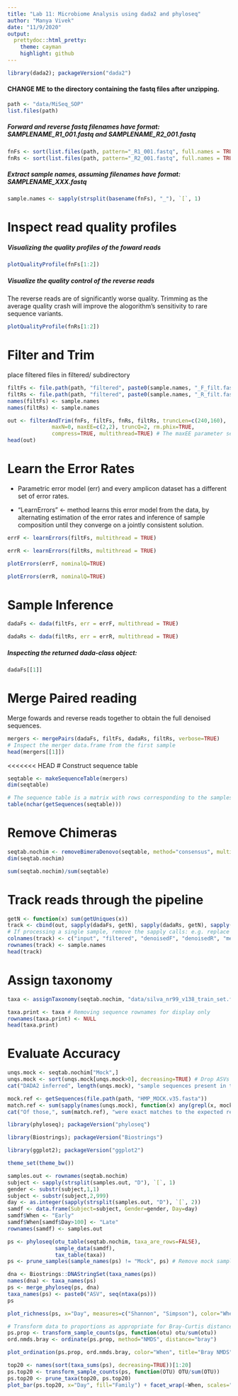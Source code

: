```yaml
---
title: "Lab 11: Microbiome Analysis using dada2 and phyloseq"
author: "Manya Vivek"
date: "11/9/2020"
output:
  prettydoc::html_pretty:
    theme: cayman
    highlight: github
---
```



```r
library(dada2); packageVersion("dada2")
```

#### CHANGE ME to the directory containing the fastq files after unzipping.
```r
path <- "data/MiSeq_SOP"  
list.files(path)
```
##### Forward and reverse fastq filenames have format: SAMPLENAME_R1_001.fastq and SAMPLENAME_R2_001.fastq
```r
fnFs <- sort(list.files(path, pattern="_R1_001.fastq", full.names = TRUE))
fnRs <- sort(list.files(path, pattern="_R2_001.fastq", full.names = TRUE))
```

##### Extract sample names, assuming filenames have format: SAMPLENAME_XXX.fastq
```r
sample.names <- sapply(strsplit(basename(fnFs), "_"), `[`, 1)
```

# Inspect read quality profiles

##### Visualizing the quality profiles of the foward reads

```r
plotQualityProfile(fnFs[1:2])
```

##### Visualize the quality control of the reverse reads 

The reverse reads are of significantly worse quality. Trimming as the average quality crash will improve the alogorithm's sensitivity to rare sequence variants. 
```r
plotQualityProfile(fnRs[1:2])
```

# Filter and Trim 

place filtered files in filtered/ subdirectory 
```r
filtFs <- file.path(path, "filtered", paste0(sample.names, "_F_filt.fastq.gz"))
filtRs <- file.path(path, "filtered", paste0(sample.names, "_R_filt.fastq.gz"))
names(filtFs) <- sample.names
names(filtRs) <- sample.names
```


```r
out <- filterAndTrim(fnFs, filtFs, fnRs, filtRs, truncLen=c(240,160),
              maxN=0, maxEE=c(2,2), truncQ=2, rm.phix=TRUE,
              compress=TRUE, multithread=TRUE) # The maxEE parameter sets the maximum number of “expected errors” allowed in a read, which is a better filter than simply averaging quality scores.
head(out)
```
# Learn the Error Rates

* Parametric error model (err) and every amplicon dataset has a different set of error rates.

* "LearnErrors" <- method learns this error model from the data, by alternating estimation of the error rates and inference of sample composition until they converge on a jointly consistent solution. 

```r
errF <- learnErrors(filtFs, multithread = TRUE)
```
```r
errR <- learnErrors(filtRs, multithread = TRUE)
```
```r
plotErrors(errF, nominalQ=TRUE)
```

```r
plotErrors(errR, nominalQ=TRUE)
```

# Sample Inference 

```r
dadaFs <- dada(filtFs, err = errF, multithread = TRUE)
```
```r
dadaRs <- dada(filtRs, err = errR, multithread = TRUE)
```
##### Inspecting the returned dada-class object:

```r
dadaFs[[1]]
```

# Merge Paired reading 

Merge fowards and reverse reads together to obtain the full denoised sequences. 

```r
mergers <- mergePairs(dadaFs, filtFs, dadaRs, filtRs, verbose=TRUE)
# Inspect the merger data.frame from the first sample
head(mergers[[1]])
```

<<<<<<< HEAD
# Construct sequence table

```r
seqtable <- makeSequenceTable(mergers)
dim(seqtable)
```

```r
# The sequence table is a matrix with rows corresponding to the samples, and columns corresponding to the sequence variants. 
table(nchar(getSequences(seqtable)))
```

# Remove Chimeras 

```r
seqtab.nochim <- removeBimeraDenovo(seqtable, method="consensus", multithread=TRUE, verbose=TRUE)
dim(seqtab.nochim)
```
```r
sum(seqtab.nochim)/sum(seqtable)
```

# Track reads through the pipeline

```r
getN <- function(x) sum(getUniques(x))
track <- cbind(out, sapply(dadaFs, getN), sapply(dadaRs, getN), sapply(mergers, getN), rowSums(seqtab.nochim))
# If processing a single sample, remove the sapply calls: e.g. replace sapply(dadaFs, getN) with getN(dadaFs)
colnames(track) <- c("input", "filtered", "denoisedF", "denoisedR", "merged", "nonchim")
rownames(track) <- sample.names
head(track)
```
# Assign taxonomy
```r
taxa <- assignTaxonomy(seqtab.nochim, "data/silva_nr99_v138_train_set.fa.gz", multithread=TRUE)
```

```r
taxa.print <- taxa # Removing sequence rownames for display only
rownames(taxa.print) <- NULL
head(taxa.print)
```

# Evaluate Accuracy

```r
unqs.mock <- seqtab.nochim["Mock",]
unqs.mock <- sort(unqs.mock[unqs.mock>0], decreasing=TRUE) # Drop ASVs absent in the Mock
cat("DADA2 inferred", length(unqs.mock), "sample sequences present in the Mock community.\n")
```

```r
mock.ref <- getSequences(file.path(path, "HMP_MOCK.v35.fasta"))
match.ref <- sum(sapply(names(unqs.mock), function(x) any(grepl(x, mock.ref))))
cat("Of those,", sum(match.ref), "were exact matches to the expected reference sequences.\n")
```

```r
library(phyloseq); packageVersion("phyloseq")
```

```r
library(Biostrings); packageVersion("Biostrings")
```

```r
library(ggplot2); packageVersion("ggplot2")
```

```r
theme_set(theme_bw())
```

```r
samples.out <- rownames(seqtab.nochim)
subject <- sapply(strsplit(samples.out, "D"), `[`, 1)
gender <- substr(subject,1,1)
subject <- substr(subject,2,999)
day <- as.integer(sapply(strsplit(samples.out, "D"), `[`, 2))
samdf <- data.frame(Subject=subject, Gender=gender, Day=day)
samdf$When <- "Early"
samdf$When[samdf$Day>100] <- "Late"
rownames(samdf) <- samples.out
```

```r
ps <- phyloseq(otu_table(seqtab.nochim, taxa_are_rows=FALSE), 
               sample_data(samdf), 
               tax_table(taxa))
ps <- prune_samples(sample_names(ps) != "Mock", ps) # Remove mock sample
```

```r
dna <- Biostrings::DNAStringSet(taxa_names(ps))
names(dna) <- taxa_names(ps)
ps <- merge_phyloseq(ps, dna)
taxa_names(ps) <- paste0("ASV", seq(ntaxa(ps)))
ps
```

```r
plot_richness(ps, x="Day", measures=c("Shannon", "Simpson"), color="When")
```

```r
# Transform data to proportions as appropriate for Bray-Curtis distances
ps.prop <- transform_sample_counts(ps, function(otu) otu/sum(otu))
ord.nmds.bray <- ordinate(ps.prop, method="NMDS", distance="bray")
```
```r
plot_ordination(ps.prop, ord.nmds.bray, color="When", title="Bray NMDS")
```

```r
top20 <- names(sort(taxa_sums(ps), decreasing=TRUE))[1:20]
ps.top20 <- transform_sample_counts(ps, function(OTU) OTU/sum(OTU))
ps.top20 <- prune_taxa(top20, ps.top20)
plot_bar(ps.top20, x="Day", fill="Family") + facet_wrap(~When, scales="free_x")
```


